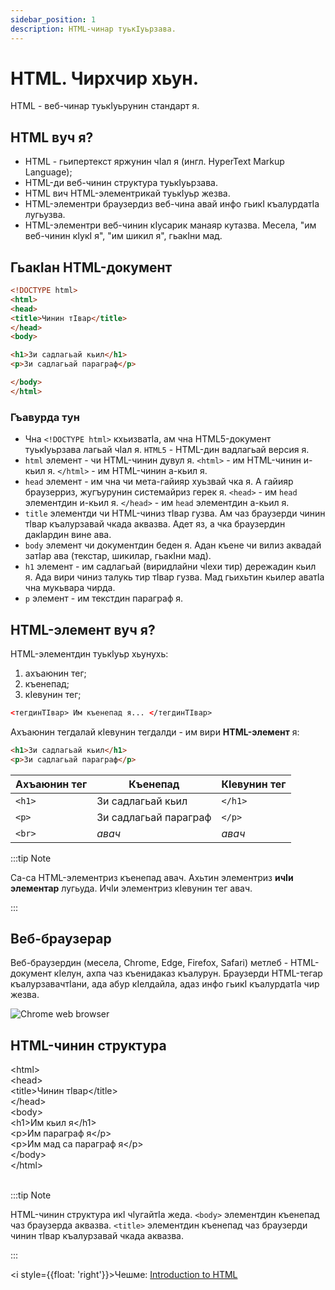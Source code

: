 ```yaml
---
sidebar_position: 1
description: HTML-чинар туькIуьрзава.
---
```



# HTML. Чирхчир хьун.

HTML - веб-чинар туькIуьрунин стандарт я.

## HTML вуч я?

- HTML - гьипертекст <Hint>яржунин чIал</Hint> я (ингл. HyperText Markup Language);
- HTML-ди веб-чинин структура туькIуьрзава.
- HTML вич HTML-элементрикай туькIуьр жезва.
- HTML-элементри браузердиз веб-чина авай инфо гьикI къалурдатIа лугьузва.
- HTML-элементри веб-чинин кIусарик манаяр кутазва. Месела, "им веб-чинин <Hint>кIукI</Hint> я", "им шикил я", гьакIни мад.

## ГьакIан HTML-документ

```html title="Месела"
<!DOCTYPE html>
<html>
<head>
<title>Чинин тIвар</title>
</head>
<body>

<h1>Зи садлагьай кьил</h1>
<p>Зи садлагьай параграф</p>

</body>
</html>
```
### Гъавурда тун

- Чна `<!DOCTYPE html>` кхьизватIа, ам чна HTML5-документ туькIуьрзава лагьай чIал я. `HTML5` - HTML-дин вадлагьай версия я.
- `html` элемент - чи HTML-чинин дувул я. `<html>` - им HTML-чинин <Hint>и-кьил</Hint> я. `</html>` - им HTML-чинин <Hint>а-кьил</Hint> я.
- `head` элемент - им чна чи <Hint meaning="мета-данные">мета-гайияр</Hint> хуьзвай чка я. А <Hint>гайияр</Hint> браузерриз, жугъурунин системайриз герек я. `<head>` - им `head` элементдин <Hint>и-кьил</Hint> я. `</head>` - им `head` элементдин <Hint>а-кьил</Hint> я.
- `title` элементди чи HTML-чиниз тIвар гузва. Ам чаз браузерди чинин тIвар къалурзавай чкада аквазва. Адет яз, а чка браузердин дакIардин вине ава.
- `body` элемент чи документдин беден я. Адан къене чи вилиз аквадай затIар ава (текстар, шикилар, гьакIни мад).
- `h1` элемент - им садлагьай (виридлайни чIехи тир) дережадин <Hint>кьил</Hint> я. Ада вири чиниз талукь тир тIвар гузва. Мад гьихьтин кьилер аватIа чна мукьвара чирда.
- `p` элемент - им текстдин параграф я.

## HTML-элемент вуч я?
HTML-элементдин туькIуьр хьунухь:
1. ахъаюнин тег;
2. <Hint>къенепад</Hint>;
3. кIевунин тег;

```html
<тегдинТIвар> Им къенепад я... </тегдинТIвар>
```

Ахъаюнин тегдалай кIевунин тегдалди - им вири **HTML-элемент** я:

```html
<h1>Зи садлагьай кьил</h1>
<p>Зи садлагьай параграф</p>
```

| Ахъаюнин тег | <Hint>Къенепад</Hint>| КIевунин тег |
|--------------|----------------------|--------------|
| `<h1>`       | Зи садлагьай кьил    | `</h1>`      |
| `<p>`        | Зи садлагьай параграф| `</p>`       |
| `<br>`       | *авач*               | *авач*       |


:::tip Note

Са-са HTML-элементриз <Hint>къенепад</Hint> авач. Ахьтин элементриз **ичIи элементар** лугьуда. ИчIи элементриз кIевунин тег авач.

:::


## Веб-браузерар
Веб-браузердин (месела, Chrome, Edge, Firefox, Safari) метлеб - HTML-документ кIелун, ахпа чаз къенидаказ къалурун.
Браузерди HTML-тегар къалурзавачтIани, ада абур кIелдайла, адаз инфо гьикI къалурдатIа чир жезва.

![Chrome web browser](./1_intro/img_chrome.png)

## HTML-чинин структура

<div style={{ backgroundColor: '#E7E9EB', color: 'black', width: '99%', border: '1px solid grey', padding: '3px', margin: '0' }}>
  &lt;html&gt;
  <div style={{ width: '90%', border: '1px solid grey', padding: '3px', margin: '20px' }}>
    &lt;head&gt;
    <div style={{ width: '90%', border: '1px solid grey', padding: '5px', margin: '20px' }}>
      &lt;title&gt;Чинин тIвар&lt;/title&gt;
    </div>
    &lt;/head&gt;
  </div>
  <div style={{ backgroundColor: '#E7E9EB', color: 'black', width: '90%', border: '1px solid grey', padding: '3px', margin: '20px' }}>
    &lt;body&gt;
    <div style={{ backgroundColor: '#fff', color: 'black', width: '90%', border: '1px solid grey', padding: '3px', margin: '20px' }}>
      <div style={{ width: '90%', border: '1px solid grey', padding: '5px', margin: '20px' }}>
        &lt;h1&gt;Им кьил я&lt;/h1&gt;
      </div>
      <div style={{ width: '90%', border: '1px solid grey', padding: '5px', margin: '20px' }}>
        &lt;p&gt;Им параграф я&lt;/p&gt;
      </div>
      <div style={{ width: '90%', border: '1px solid grey', padding: '5px', margin: '20px' }}>
        &lt;p&gt;Им мад са параграф я&lt;/p&gt;
      </div>
    </div>
    &lt;/body&gt;
  </div>
  &lt;/html&gt;
</div>
<br />

:::tip Note

HTML-чинин структура икI чIугайтIа жеда. `<body>` элементдин <Hint>къенепад</Hint> чаз браузерда аквазва. `<title>` элементдин <Hint>къенепад</Hint> чаз браузерди чинин тIвар къалурзавай чкада аквазва.

:::


<i style={{float: 'right'}}>Чешме: <a href="https://www.w3schools.com/html/html_intro.asp" target="_blank">Introduction to HTML</a></i>